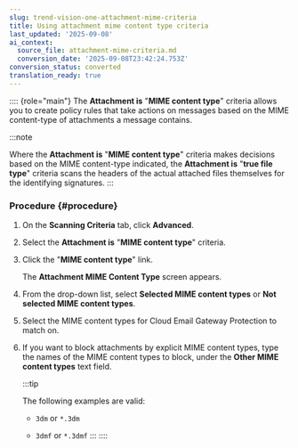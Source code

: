 ```yaml
---
slug: trend-vision-one-attachment-mime-criteria
title: Using attachment mime content type criteria
last_updated: '2025-09-08'
ai_context:
  source_file: attachment-mime-criteria.md
  conversion_date: '2025-09-08T23:42:24.753Z'
conversion_status: converted
translation_ready: true
---
```


:::: {role="main"}
The **Attachment is** "**MIME content type**" criteria allows you to create policy rules that take actions on messages based on the MIME content-type of attachments a message contains.

:::note

Where the **Attachment is** "**MIME content type**" criteria makes decisions based on the MIME content-type indicated, the **Attachment is** "**true file type**" criteria scans the headers of the actual attached files themselves for the identifying signatures.
:::

### Procedure {#procedure}

1.  On the **Scanning Criteria** tab, click **Advanced**.

2.  Select the **Attachment is** "**MIME content type**" criteria.

3.  Click the "**MIME content type**" link.

    The **Attachment MIME Content Type** screen appears.

4.  From the drop-down list, select **Selected MIME content types** or **Not selected MIME content types**.

5.  Select the MIME content types for Cloud Email Gateway Protection to match on.

6.  If you want to block attachments by explicit MIME content types, type the names of the MIME content types to block, under the **Other MIME content types** text field.

    :::tip

    The following examples are valid:

    - `3dm` or `*.3dm`

    - `3dmf` or `*.3dmf`
    :::
::::
